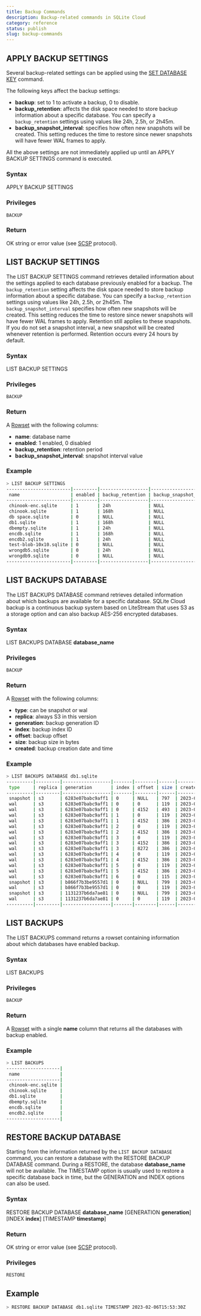 ```yaml
---
title: Backup Commands
description: Backup-related commands in SQLite Cloud
category: reference
status: publish
slug: backup-commands
---
```


## APPLY BACKUP SETTINGS
Several backup-related settings can be applied using the <a href="https://docs.sqlitecloud.io/docs/settings-commands#set-database-key" target="_blank">SET DATABASE KEY</a> command.

The following keys affect the backup settings:
* **backup**: set to 1 to activate a backup, 0 to disable.
* **backup_retention**: affects the disk space needed to store backup information about a specific database. You can specify a `backup_retention` settings using values like 24h, 2.5h, or 2h45m.
* **backup_snapshot_interval**: specifies how often new snapshots will be created. This setting reduces the time to restore since newer snapshots will have fewer WAL frames to apply.

All the above settings are not immediately applied up until an APPLY BACKUP SETTINGS command is executed.

### Syntax

APPLY BACKUP SETTINGS

### Privileges

```
BACKUP
```

### Return

OK string or error value (see <a href="https://github.com/sqlitecloud/sdk/blob/master/PROTOCOL.md" target="_blank">SCSP</a> protocol).


## LIST BACKUP SETTINGS

The LIST BACKUP SETTINGS command retrieves detailed information about the settings applied to each database previously enabled for a backup.
The `backup_retention` setting affects the disk space needed to store backup information about a specific database. You can specify a `backup_retention` settings using values like 24h, 2.5h, or 2h45m.
The `backup_snapshot_interval` specifies how often new snapshots will be created. This setting reduces the time to restore since newer snapshots will have fewer WAL frames to apply. Retention still applies to these snapshots. If you do not set a snapshot interval, a new snapshot will be created whenever retention is performed. Retention occurs every 24 hours by default.

### Syntax

LIST BACKUP SETTINGS

### Privileges

```
BACKUP
```

### Return

A <a href="https://github.com/sqlitecloud/sdk/blob/master/PROTOCOL.md" target="_blank">Rowset</a> with the following columns:
* **name**: database name
* **enabled**: 1 enabled, 0 disabled
* **backup_retention**: retention period
* **backup_snapshot_interval**: snapshot interval value

### Example

```bash
> LIST BACKUP SETTINGS
------------------------|---------|------------------|--------------------------|
 name                   | enabled | backup_retention | backup_snapshot_interval |
------------------------|---------|------------------|--------------------------|
 chinook-enc.sqlite     | 1       | 24h              | NULL                     |
 chinook.sqlite         | 1       | 168h             | NULL                     |
 db space.sqlite        | 0       | NULL             | NULL                     |
 db1.sqlite             | 1       | 168h             | NULL                     |
 dbempty.sqlite         | 1       | 24h              | NULL                     |
 encdb.sqlite           | 1       | 168h             | NULL                     |
 encdb2.sqlite          | 1       | 24h              | NULL                     |
 test-blob-10x10.sqlite | 0       | NULL             | NULL                     |
 wrongdb5.sqlite        | 0       | 24h              | NULL                     |
 wrongdb9.sqlite        | 0       | NULL             | NULL                     |
------------------------|---------|------------------|--------------------------|
```

## LIST BACKUPS DATABASE

The LIST BACKUPS DATABASE command retrieves detailed information about which backups are available for a specific database.
SQLite Cloud backup is a continuous backup system based on LiteStream that uses S3 as a storage option and can also backup AES-256 encrypted databases.

### Syntax
LIST BACKUPS DATABASE **database_name**

### Privileges

```
BACKUP
```

### Return

A <a href="https://github.com/sqlitecloud/sdk/blob/master/PROTOCOL.md" target="_blank">Rowset</a> with the following columns:
* **type**: can be snapshot or wal
* **replica**: always S3 in this version
* **generation**: backup generation ID
* **index**: backup index ID
* **offset**: backup offset
* **size**: backup size in bytes
* **created**: backup creation date and time

### Example

```bash
> LIST BACKUPS DATABASE db1.sqlite
----------|---------|------------------|-------|--------|------|----------------------|
 type     | replica | generation       | index | offset | size | created              |
----------|---------|------------------|-------|--------|------|----------------------|
 snapshot | s3      | 6283e07babc9aff1 | 0     | NULL   | 797  | 2023-02-01T14:51:24Z |
 wal      | s3      | 6283e07babc9aff1 | 0     | 0      | 119  | 2023-02-01T14:51:24Z |
 wal      | s3      | 6283e07babc9aff1 | 0     | 4152   | 493  | 2023-02-06T15:46:32Z |
 wal      | s3      | 6283e07babc9aff1 | 1     | 0      | 119  | 2023-02-06T15:46:33Z |
 wal      | s3      | 6283e07babc9aff1 | 1     | 4152   | 386  | 2023-02-06T15:47:44Z |
 wal      | s3      | 6283e07babc9aff1 | 2     | 0      | 119  | 2023-02-06T15:47:44Z |
 wal      | s3      | 6283e07babc9aff1 | 2     | 4152   | 386  | 2023-02-06T15:48:20Z |
 wal      | s3      | 6283e07babc9aff1 | 3     | 0      | 119  | 2023-02-06T15:48:45Z |
 wal      | s3      | 6283e07babc9aff1 | 3     | 4152   | 386  | 2023-02-06T15:48:55Z |
 wal      | s3      | 6283e07babc9aff1 | 3     | 8272   | 386  | 2023-02-06T15:49:28Z |
 wal      | s3      | 6283e07babc9aff1 | 4     | 0      | 119  | 2023-02-06T15:49:45Z |
 wal      | s3      | 6283e07babc9aff1 | 4     | 4152   | 386  | 2023-02-06T15:53:30Z |
 wal      | s3      | 6283e07babc9aff1 | 5     | 0      | 119  | 2023-02-06T15:53:30Z |
 wal      | s3      | 6283e07babc9aff1 | 5     | 4152   | 386  | 2023-02-06T15:53:52Z |
 wal      | s3      | 6283e07babc9aff1 | 6     | 0      | 115  | 2023-02-06T15:54:31Z |
 snapshot | s3      | b866f7b3be9557d1 | 0     | NULL   | 799  | 2023-02-07T17:39:46Z |
 wal      | s3      | b866f7b3be9557d1 | 0     | 0      | 119  | 2023-02-07T17:39:46Z |
 snapshot | s3      | 1131237b6da7ae81 | 0     | NULL   | 799  | 2023-02-07T19:25:15Z |
 wal      | s3      | 1131237b6da7ae81 | 0     | 0      | 119  | 2023-02-07T19:25:15Z |
----------|---------|------------------|-------|--------|------|----------------------|
```

## LIST BACKUPS

The LIST BACKUPS command returns a rowset containing information about which databases have enabled backup.

### Syntax

LIST BACKUPS

### Privileges

```
BACKUP
```

### Return

A <a href="https://github.com/sqlitecloud/sdk/blob/master/PROTOCOL.md" target="_blank">Rowset</a> with a single **name** column that returns all the databases with backup enabled.

### Example

```bash
> LIST BACKUPS
--------------------|
 name               |
--------------------|
 chinook-enc.sqlite |
 chinook.sqlite     |
 db1.sqlite         |
 dbempty.sqlite     |
 encdb.sqlite       |
 encdb2.sqlite      |
--------------------|
```

## RESTORE BACKUP DATABASE

Starting from the information returned by the `LIST BACKUP DATABASE` command, you can restore a database with the RESTORE BACKUP DATABASE command. During a RESTORE, the database **database_name** will not be available. The TIMESTAMP option is usually used to restore a specific database back in time, but the GENERATION and INDEX options can also be used.

### Syntax
RESTORE BACKUP DATABASE **database_name** [GENERATION **generation**] [INDEX **index**] [TIMESTAMP **timestamp**]

### Return

OK string or error value (see <a href="https://github.com/sqlitecloud/sdk/blob/master/PROTOCOL.md" target="_blank">SCSP</a> protocol).

### Privileges

```
RESTORE
```

## Example

```bash
> RESTORE BACKUP DATABASE db1.sqlite TIMESTAMP 2023-02-06T15:53:30Z
```

